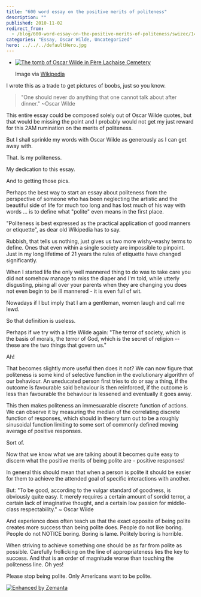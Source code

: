 ```yaml
---
title: "600 word essay on the positive merits of politeness"
description: ""
published: 2010-11-02
redirect_from:
  - /blog/600-word-essay-on-the-positive-merits-of-politeness/swizec/1485
categories: "Essay, Oscar Wilde, Uncategorized"
hero: ../../../defaultHero.jpg
---
```


- [![The tomb of Oscar Wilde in Père Lachaise Cemetery](https://swizec.com/blog/wp-content/uploads/2010/11/300px-Pary%C5%BC_p%C3%A8re-lachaise_wilde.jpg "The tomb of Oscar Wilde in Père Lachaise Cemetery")](http://commons.wikipedia.org/wiki/File:Pary%C5%BC_p%C3%A8re-lachaise_wilde.JPG)

  Image via [Wikipedia](http://commons.wikipedia.org/wiki/File:Pary%C5%BC_p%C3%A8re-lachaise_wilde.JPG)

I wrote this as a trade to get pictures of boobs, just so you know.

> "One should never do anything that one cannot talk about after dinner." ~Oscar Wilde

This entire essay could be composed solely out of Oscar Wilde quotes, but that would be missing the point and I probably would not get my just reward for this 2AM rumination on the merits of politeness.

But I shall sprinkle my words with Oscar Wilde as generously as I can get away with.

That. Is my politeness.

My dedication to this essay.

And to getting those pics.

Perhaps the best way to start an essay about politeness from the perspective of someone who has been neglecting the artistic and the beautiful side of life for much too long and has lost much of his way with words ... is to define what "polite" even means in the first place.

"Politeness is best expressed as the practical application of good manners or etiquette", as dear old Wikipedia has to say.

Rubbish, that tells us nothing, just gives us two more wishy-washy terms to define. Ones that even within a single society are impossible to pinpoint. Just in my long lifetime of 21 years the rules of etiquette have changed significantly.

When I started life the only well mannered thing to do was to take care you did not somehow manage to miss the diaper and I'm told, while utterly disgusting, pising all over your parents when they are changing you does not even begin to be ill mannered - it is even full of wit.

Nowadays if I but imply that I am a gentleman, women laugh and call me lewd.

So that definition is useless.

Perhaps if we try with a little Wilde again: "The terror of society, which is the basis of morals, the terror of God, which is the secret of religion -- these are the two things that govern us."

Ah!

That becomes slightly more useful then does it not? We can now figure that politeness is some kind of selective function in the evolutionary algorithm of our behaviour. An uneducated person first tries to do or say a thing, if the outcome is favourable said behaviour is then reinforced, if the outcome is less than favourable the behaviour is lessened and eventually it goes away.

This then makes politeness an immesuarable discrete function of actions. We can observe it by measuring the median of the correlating discrete function of responses, which should in theory turn out to be a roughly sinusoidal function limiting to some sort of commonly defined moving average of positive responses.

Sort of.

Now that we know what we are talking about it becomes quite easy to discern what the positive merits of being polite are - positive responses!

In general this should mean that when a person is polite it should be easier for them to achieve the attended goal of specific interactions with another.

But: "To be good, according to the vulgar standard of goodness, is obviously quite easy. It merely requires a certain amount of sordid terror, a certain lack of imaginative thought, and a certain low passion for middle-class respectability." ~ Oscar Wilde

And experience does often teach us that the exact opposite of being polite creates more success than being polite does. People do not like boring. People do not NOTICE boring. Boring is lame. Politely boring is horrible.

When striving to achieve something one should be as far from polite as possible. Carefully frollicking on the line of appropriateness lies the key to success. And that is an order of magnitude worse than touching the politeness line. Oh yes!

Please stop being polite. Only Americans want to be polite.

[![Enhanced by Zemanta](https://img.zemanta.com/zemified_e.png?x-id=67604c46-7e93-417b-89d6-0d0cc9db4cea)](http://www.zemanta.com/ "Enhanced by Zemanta")

